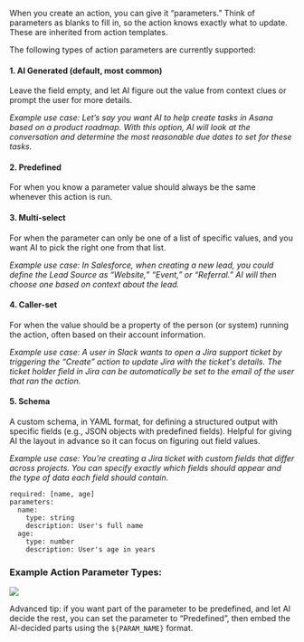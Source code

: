 When you create an action, you can give it “parameters.” Think of parameters as blanks to fill in, so the action knows exactly what to update. These are inherited from action templates.

The following types of action parameters are currently supported:

#### 1. AI Generated (default, most common)
Leave the field empty, and let AI figure out the value from context clues or prompt the user for more details.

*Example use case: Let’s say you want AI to help create tasks in Asana based on a product roadmap. With this option, AI will look at the conversation and determine the most reasonable due dates to set for these tasks.*

#### 2. Predefined
For when you know a parameter value should always be the same whenever this action is run.

#### 3. Multi-select
For when the parameter can only be one of a list of specific values, and you want AI to pick the right one from that list.

*Example use case: In Salesforce, when creating a new lead, you could define the Lead Source as “Website,” “Event,” or “Referral.” AI will then choose one based on context about the lead.*

#### 4. Caller-set
For when the value should be a property of the person (or system) running the action, often based on their account information.

*Example use case: A user in Slack wants to open a Jira support ticket by triggering the “Create” action to update Jira with the ticket's details. The ticket holder field in Jira can be automatically be set to the email of the user that ran the action.*

#### 5. Schema
A custom schema, in YAML format, for defining a structured output with specific fields (e.g., JSON objects with predefined fields). Helpful for giving AI the layout in advance so it can focus on figuring out field values.

*Example use case: You’re creating a Jira ticket with custom fields that differ across projects. You can specify exactly which fields should appear and the type of data each field should contain.*

```
required: [name, age]
parameters:
  name:
    type: string
    description: User's full name
  age:
    type: number
    description: User's age in years
```

### Example Action Parameter Types:

<Frame>
  <img src="/docs/assets/actions/param-types.png" />
</Frame>

Advanced tip: if you want part of the parameter to be predefined, and let AI decide the rest, you can set the parameter to “Predefined”, then embed the AI-decided parts using the `${PARAM_NAME}` format.
